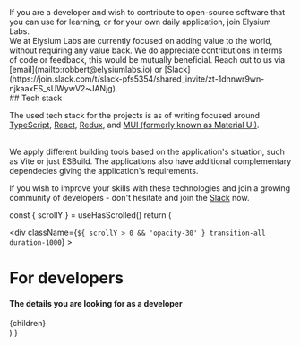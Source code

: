 
<div style={{paddingTop: '12.5%', paddingBottom: '12.5%', borderBottomWidth: '1px'}}>
If you are a developer and wish to contribute to open-source software that you can use for learning, or for your own daily application, join Elysium Labs.

<br />
We at Elysium Labs are currently focused on adding value to the world, without requiring
any value back. We do appreciate contributions in terms of code or feedback, this
would be mutually beneficial. Reach out to us via [email](mailto:robbert@elysiumlabs.io)
or [Slack](https://join.slack.com/t/slack-pfs5354/shared_invite/zt-1dnnwr9wn-njkaaxES_sUWywV2~JANjg).
</div>
<div style={{paddingTop: '12.5%', paddingBottom: '12.5%', borderBottomWidth: '1px'}}>
## Tech stack

The used tech stack for the projects is as of writing focused around [TypeScript](https://www.typescriptlang.org/), [React](https://reactjs.org/), [Redux](https://redux-toolkit.js.org/), and [MUI (formerly known as Material UI)](https://mui.com/).

<br />
We apply different building tools based on the application's situation, such as Vite
or just ESBuild. The applications also have additional complementary dependecies
giving the application's requirements.

If you wish to improve your skills with these technologies and join a growing community of developers - don't hesitate and join the [Slack](https://join.slack.com/t/slack-pfs5354/shared_invite/zt-1dnnwr9wn-njkaaxES_sUWywV2~JANjg) now.

</div>

  const { scrollY } = useHasScrolled()
  return (
    <Layout>
      <SEO title="Developers" metaDescription="The technical details" />
      <div className="mx-4 sm:mx-auto sm:w-full max-w-7xl flex flex-col items-center">
        <div
          className={`${
            scrollY > 0 && 'opacity-30'
          } transition-all duration-1000`}
        >
          <h1>For developers</h1>
          <h4 className="text-gray-500">
            The details you are looking for as a developer
          </h4>
        </div>
        <div className="max-w-prose my-10">{children}</div>
        <GithubRepositories />
      </div>
    </Layout>
  )
}
